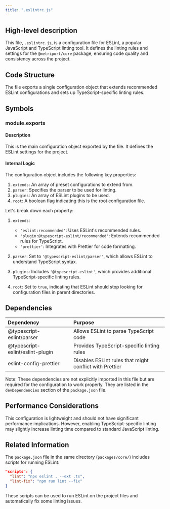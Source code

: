 ```yaml
---
title: ".eslintrc.js"
---
```


## High-level description
This file, `.eslintrc.js`, is a configuration file for ESLint, a popular JavaScript and TypeScript linting tool. It defines the linting rules and settings for the `@metriport/core` package, ensuring code quality and consistency across the project.

## Code Structure
The file exports a single configuration object that extends recommended ESLint configurations and sets up TypeScript-specific linting rules.

## Symbols

### module.exports
#### Description
This is the main configuration object exported by the file. It defines the ESLint settings for the project.

#### Internal Logic
The configuration object includes the following key properties:

1. `extends`: An array of preset configurations to extend from.
2. `parser`: Specifies the parser to be used for linting.
3. `plugins`: An array of ESLint plugins to be used.
4. `root`: A boolean flag indicating this is the root configuration file.

Let's break down each property:

1. `extends`:
   - `'eslint:recommended'`: Uses ESLint's recommended rules.
   - `'plugin:@typescript-eslint/recommended'`: Extends recommended rules for TypeScript.
   - `'prettier'`: Integrates with Prettier for code formatting.

2. `parser`: Set to `'@typescript-eslint/parser'`, which allows ESLint to understand TypeScript syntax.

3. `plugins`: Includes `'@typescript-eslint'`, which provides additional TypeScript-specific linting rules.

4. `root`: Set to `true`, indicating that ESLint should stop looking for configuration files in parent directories.

## Dependencies
| Dependency | Purpose |
|:-----------|:--------|
| @typescript-eslint/parser | Allows ESLint to parse TypeScript code |
| @typescript-eslint/eslint-plugin | Provides TypeScript-specific linting rules |
| eslint-config-prettier | Disables ESLint rules that might conflict with Prettier |

Note: These dependencies are not explicitly imported in this file but are required for the configuration to work properly. They are listed in the `devDependencies` section of the `package.json` file.

## Performance Considerations
This configuration is lightweight and should not have significant performance implications. However, enabling TypeScript-specific linting may slightly increase linting time compared to standard JavaScript linting.

## Related Information
The `package.json` file in the same directory (`packages/core/`) includes scripts for running ESLint:

```json
"scripts": {
  "lint": "npx eslint . --ext .ts",
  "lint-fix": "npm run lint --fix"
}
```

These scripts can be used to run ESLint on the project files and automatically fix some linting issues.